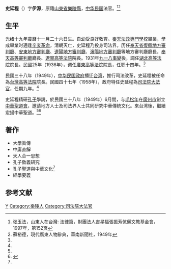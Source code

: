 {{Infobox Officeholder
|姓名=史延程
|圖像=File:史延程.jpg
|圖像大小=200px
|圖像說明=  
| 字       = 
| 號       = 
| 別名     = 
| 出生名   = 
| 出生日期 = ？年？月？日
| 出生地點 = 
| 逝世日期 = ？年？月？日 
| 逝世地點 = 
| 死因     = 
| 墓地     = 
| 墓地座標 = 
| 籍貫     = 
| 政黨     = 
| 其他政黨 = 
| parents    = 
| 配偶     = 
| 伴侶     = 
| relatives  =  
| children  =  
| 母校     = 
| 著作     = 
| 簽名     = 
| 腳註     = 
| past     = 
}}
'''史延程'''（{{bd|1886年||1979年|}}）字'''伊源'''，原籍[[山東省|山東省]][[樂陵縣|樂陵縣]]，[[中华民国|中华民国]]法官。<ref name=zhang>张玉法，山東人在台灣: 法律篇，財團法人吉星福張振芳伉儷文教基金會，1997年，第152页</ref><ref>蘇裕德，現代廣東人物辭典，華南新聞社，1949年</ref>

==生平==
光绪十九年農曆十一月二十六日生。自幼受良好敎育。[[奉天法政專門學校|奉天法政專門學校]]畢業，學成畢業时適逢[[辛亥革命|辛亥革命]]，清朝灭亡，史延程乃投身司法界，历任[[奉天省|奉天省]][[復縣地方審判廳|復縣地方審判廳]]、[[安東地方審判廳|安東地方審判廳]]、[[遼陽地方審判廳|遼陽地方審判廳]]、[[瀋陽地方審判廳|瀋陽地方審判廳]]等地方審判廳廳長，[[奉天高等審判廳|奉天高等審判廳]]廳長、[[遼寧高等法院|遼寧高等法院]]院長。1931年[[九一八事變|九一八事變]]後，調任[[湖北高等法院|湖北高等法院]]院長。民國25年（1936年），调任[[廣東高等法院|廣東高等法院]]院長，任职十四年。<ref name=zhang/>

民國三十八年（1949年），[[中华民国政府|中华民国政府]]播迁[[台湾|台湾]]，推行司法改革，史延程被任命為[[台灣高等法院|台灣高等法院]]院長。民國四十七年（1958年），政府特任史延程為[[司法院大法官|司法院大法官]]，任期九年。<ref name=zhang/>

史延程精研[[孔子|孔子]]學説，於民國三十八年（1949年）6月間，与[[毛松年|毛松年]]在[[廣州市|廣州市]]創立[[中華聖道會|中華聖道會]]，邀请地方人士及司法界人士共同研究中華傳統文化。來台湾後，繼續宏揚中華聖道。<ref name=zhang/><ref>{{Cite web |url=http://www.chinakongzi.org/guoxue/whsl/201304/t20130412_8228520.htm |title=对话高秉涵——故乡是游子的情感寄托，中国孔子网，2013-04-12 |access-date=2013-07-11 |archive-date=2016-03-04 |archive-url=https://web.archive.org/web/20160304061750/http://www.chinakongzi.org/guoxue/whsl/201304/t20130412_8228520.htm |dead-url=yes }}</ref>

==著作==
*大學眞傳
*中庸直解
*天人合一思想
*孔子敎義研究
*孔子聖道與中華文化<ref name=zhang/>
*經學要義

==参考文献==
{{reflist}}

{{中華民國歷屆司法院大法官列表}}
{{DEFAULTSORT:Shi史}}
[[Category:史姓|Y]]
[[Category:樂陵人|Category:樂陵人]]
[[Category:司法院大法官|Category:司法院大法官]]